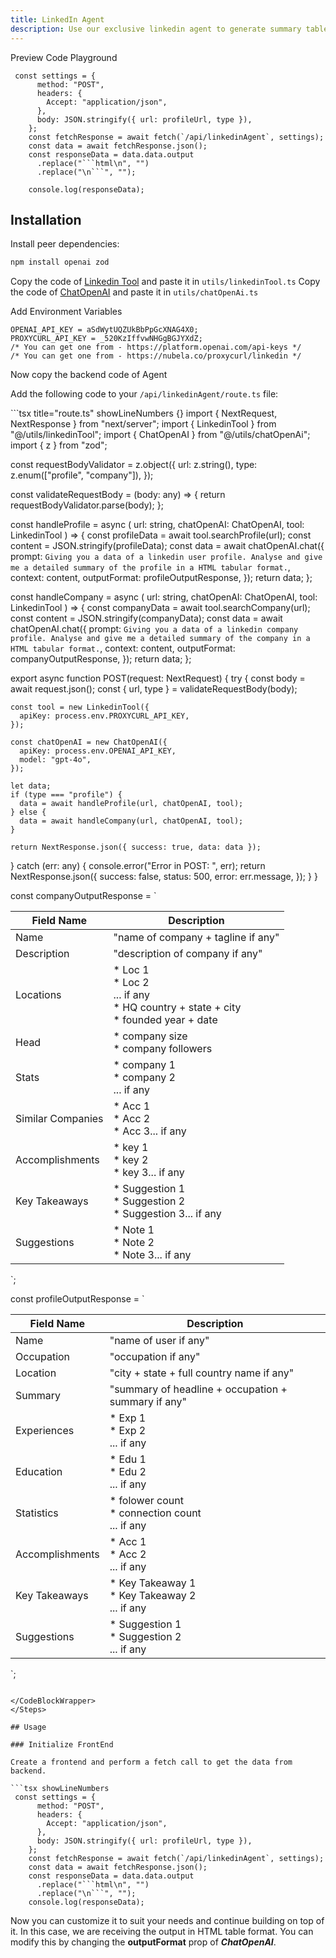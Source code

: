 ```yaml
---
title: LinkedIn Agent
description: Use our exclusive linkedin agent to generate summary tables for public profiles.
---
```


<Tabs defaultValue="playground">

<TabsList>
  <TabsTrigger value="preview">Preview</TabsTrigger>
  <TabsTrigger value="code">Code</TabsTrigger>
  <TabsTrigger value="playground" label="beta" >Playground</TabsTrigger>
</TabsList>

<TabsContent value="preview">
  <ComponentPreviewTemp>
    <LinkedInAgentDemo/>
  </ComponentPreviewTemp>
</TabsContent>

<TabsContent value="playground">
  <ComponentPreviewTemp>
    <LinkedinAgent />
  </ComponentPreviewTemp>
</TabsContent>

<TabsContent value="code">

<CodeBlockWrapper>

```tsx showLineNumbers 
 const settings = {
      method: "POST",
      headers: {
        Accept: "application/json",
      },
      body: JSON.stringify({ url: profileUrl, type }),
    };
    const fetchResponse = await fetch(`/api/linkedinAgent`, settings);
    const data = await fetchResponse.json();
    const responseData = data.data.output
      .replace("```html\n", "")
      .replace("\n```", "");

    console.log(responseData);
```

</CodeBlockWrapper>

</TabsContent>

</Tabs>

## Installation

<Steps>

<Step>Install peer dependencies:</Step>

```bash
npm install openai zod
```
<Step>Copy the code of [Linkedin Tool](https://www.agentgenesis.dev/docs/components/linkedinTool) and paste it in `utils/linkedinTool.ts`</Step>
<Step>Copy the code of [ChatOpenAI](https://www.agentgenesis.dev/components/chatOpenAi) and paste it in `utils/chatOpenAi.ts`</Step>

<Step>Add Environment Variables</Step>

```tsx title=".env" showLineNumbers {}
OPENAI_API_KEY = aSdWytUQZUkBbPpGcXNAG4X0;
PROXYCURL_API_KEY = _520KzIffvwNHGgBGJYXdZ;
/* You can get one from - https://platform.openai.com/api-keys */
/* You can get one from - https://nubela.co/proxycurl/linkedin */
```

<Step>Now copy the backend code of Agent</Step>

Add the following code to your `/api/linkedinAgent/route.ts` file:

<CodeBlockWrapper>
```tsx title="route.ts" showLineNumbers {}
import { NextRequest, NextResponse } from "next/server";
import { LinkedinTool } from "@/utils/linkedinTool";
import { ChatOpenAI } from "@/utils/chatOpenAi";
import { z } from "zod";

const requestBodyValidator = z.object({
  url: z.string(),
  type: z.enum(["profile", "company"]),
});

const validateRequestBody = (body: any) => {
  return requestBodyValidator.parse(body);
};

const handleProfile = async (
  url: string,
  chatOpenAI: ChatOpenAI,
  tool: LinkedinTool
) => {
  const profileData = await tool.searchProfile(url);
  const content = JSON.stringify(profileData);
  const data = await chatOpenAI.chat({
    prompt: `Giving you a data of a linkedin user profile. Analyse and give me a detailed summary of the profile in a HTML tabular format.`,
    context: content,
    outputFormat: profileOutputResponse,
  });
  return data;
};

const handleCompany = async (
  url: string,
  chatOpenAI: ChatOpenAI,
  tool: LinkedinTool
) => {
  const companyData = await tool.searchCompany(url);
  const content = JSON.stringify(companyData);
  const data = await chatOpenAI.chat({
    prompt: `Giving you a data of a linkedin company profile. Analyse and give me a detailed summary of the company in a HTML tabular format.`,
    context: content,
    outputFormat: companyOutputResponse,
  });
  return data;
};

export async function POST(request: NextRequest) {
  try {
    const body = await request.json();
    const { url, type } = validateRequestBody(body);

    const tool = new LinkedinTool({
      apiKey: process.env.PROXYCURL_API_KEY,
    });

    const chatOpenAI = new ChatOpenAI({
      apiKey: process.env.OPENAI_API_KEY,
      model: "gpt-4o",
    });

    let data;
    if (type === "profile") {
      data = await handleProfile(url, chatOpenAI, tool);
    } else {
      data = await handleCompany(url, chatOpenAI, tool);
    }

    return NextResponse.json({ success: true, data: data });
  } catch (err: any) {
    console.error("Error in POST: ", err);
    return NextResponse.json({
      success: false,
      status: 500,
      error: err.message,
    });
  }
}

const companyOutputResponse = `<table>
  <thead>
    <tr>
      <th>Field Name</th>
      <th>Description</th>
    </tr>
  </thead>
  <tbody>
    <tr>
      <td>Name</td>
      <td>"name of company + tagline if any"</td>
    </tr>
    <tr>
      <td>Description</td>
      <td>"description of company if any"</td>
    </tr>
    <tr>
      <td>Locations</td>
      <td>
        * Loc 1<br>
        * Loc 2<br>
        ... if any<br>
        * HQ country + state + city<br>
        * founded year + date
      </td>
    </tr>
    <tr>
      <td>Head</td>
      <td>
        * company size<br>
        * company followers
      </td>
    </tr>
    <tr>
      <td>Stats</td>
      <td>
        * company 1<br>
        * company 2<br>
        ... if any
      </td>
    </tr>
    <tr>
      <td>Similar Companies</td>
      <td>
        * Acc 1<br>
        * Acc 2<br>
        * Acc 3... if any
      </td>
    </tr>
    <tr>
      <td>Accomplishments</td>
      <td>
        * key 1<br>
        * key 2<br>
        * key 3... if any
      </td>
    </tr>
    <tr>
      <td>Key Takeaways</td>
      <td>
        * Suggestion 1<br>
        * Suggestion 2<br>
        * Suggestion 3... if any
      </td>
    </tr>
    <tr>
      <td>Suggestions</td>
      <td>
        * Note 1<br>
        * Note 2<br>
        * Note 3... if any
      </td>
    </tr>
  </tbody>
</table>`;

const profileOutputResponse = `<table>
  <thead>
    <tr>
      <th>Field Name</th>
      <th>Description</th>
    </tr>
  </thead>
  <tbody>
    <tr>
      <td>Name</td>
      <td>"name of user if any"</td>
    </tr>
    <tr>
      <td>Occupation</td>
      <td>"occupation if any"</td>
    </tr>
    <tr>
      <td>Location</td>
      <td>"city + state + full country name if any"</td>
    </tr>
    <tr>
      <td>Summary</td>
      <td>"summary of headline + occupation + summary if any"</td>
    </tr>
    <tr>
      <td>Experiences</td>
      <td>* Exp 1<br>* Exp 2<br>... if any</td>
    </tr>
    <tr>
      <td>Education</td>
      <td>* Edu 1<br>* Edu 2<br>... if any</td>
    </tr>
    <tr>
      <td>Statistics</td>
      <td>* folower count<br>* connection count<br>... if any</td>
    </tr>
    <tr>
      <td>Accomplishments</td>
      <td>* Acc 1<br>* Acc 2<br>... if any</td>
    </tr>
    <tr>
      <td>Key Takeaways</td>
      <td>* Key Takeaway 1<br>* Key Takeaway 2<br>... if any</td>
    </tr>
    <tr>
      <td>Suggestions</td>
      <td>* Suggestion 1<br>* Suggestion 2<br>... if any</td>
    </tr>
  </tbody>
</table>`;


```

</CodeBlockWrapper>
</Steps>

## Usage

### Initialize FrontEnd

Create a frontend and perform a fetch call to get the data from backend.

```tsx showLineNumbers 
 const settings = {
      method: "POST",
      headers: {
        Accept: "application/json",
      },
      body: JSON.stringify({ url: profileUrl, type }),
    };
    const fetchResponse = await fetch(`/api/linkedinAgent`, settings);
    const data = await fetchResponse.json();
    const responseData = data.data.output
      .replace("```html\n", "")
      .replace("\n```", "");
    console.log(responseData);

```
Now you can customize it to suit your needs and continue building on top of it. 
In this case, we are receiving the output in HTML table format. 
You can modify this by changing the **outputFormat** prop of ***ChatOpenAI***.



